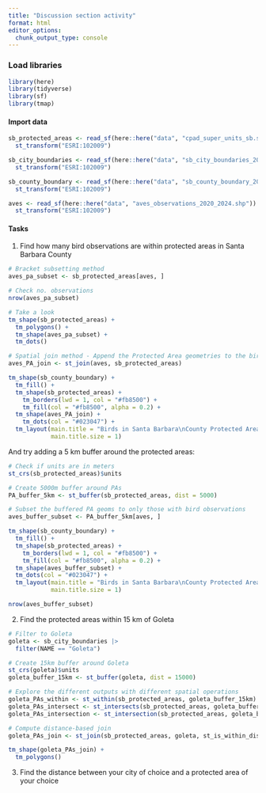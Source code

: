 ```yaml
---
title: "Discussion section activity"
format: html
editor_options: 
  chunk_output_type: console
---
```


### Load libraries
```r
library(here)
library(tidyverse)
library(sf)
library(tmap)
```

#### Import data
```r
sb_protected_areas <- read_sf(here::here("data", "cpad_super_units_sb.shp")) %>% 
  st_transform("ESRI:102009")

sb_city_boundaries <- read_sf(here::here("data", "sb_city_boundaries_2003.shp")) %>%
  st_transform("ESRI:102009")

sb_county_boundary <- read_sf(here::here("data", "sb_county_boundary_2020.shp")) %>%
  st_transform("ESRI:102009")

aves <- read_sf(here::here("data", "aves_observations_2020_2024.shp")) %>%
  st_transform("ESRI:102009")
```

#### Tasks

1. Find how many bird observations are within protected areas in Santa Barbara County

```r
# Bracket subsetting method
aves_pa_subset <- sb_protected_areas[aves, ]

# Check no. observations
nrow(aves_pa_subset)

# Take a look
tm_shape(sb_protected_areas) +
  tm_polygons() +
  tm_shape(aves_pa_subset) +
  tm_dots()
```


```r
# Spatial join method - Append the Protected Area geometries to the bird observation geometries
aves_PA_join <- st_join(aves, sb_protected_areas)

tm_shape(sb_county_boundary) +
  tm_fill() +
  tm_shape(sb_protected_areas) +
    tm_borders(lwd = 1, col = "#fb8500") +
    tm_fill(col = "#fb8500", alpha = 0.2) +
  tm_shape(aves_PA_join) +
    tm_dots(col = "#023047") +
  tm_layout(main.title = "Birds in Santa Barbara\nCounty Protected Areas",
            main.title.size = 1)
```

And try adding a 5 km buffer around the protected areas:
```r
# Check if units are in meters
st_crs(sb_protected_areas)$units

# Create 5000m buffer around PAs
PA_buffer_5km <- st_buffer(sb_protected_areas, dist = 5000)

# Subset the buffered PA geoms to only those with bird observations
aves_buffer_subset <- PA_buffer_5km[aves, ]

tm_shape(sb_county_boundary) +
  tm_fill() +
  tm_shape(sb_protected_areas) +
    tm_borders(lwd = 1, col = "#fb8500") +
    tm_fill(col = "#fb8500", alpha = 0.2) +
  tm_shape(aves_buffer_subset) +
  tm_dots(col = "#023047") +
  tm_layout(main.title = "Birds in Santa Barbara\nCounty Protected Areas",
            main.title.size = 1)

nrow(aves_buffer_subset)
```

2. Find the protected areas within 15 km of Goleta
```r
# Filter to Goleta
goleta <- sb_city_boundaries |>
  filter(NAME == "Goleta")

# Create 15km buffer around Goleta
st_crs(goleta)$units
goleta_buffer_15km <- st_buffer(goleta, dist = 15000)

# Explore the different outputs with different spatial operations
goleta_PAs_within <- st_within(sb_protected_areas, goleta_buffer_15km)
goleta_PAs_intersect <- st_intersects(sb_protected_areas, goleta_buffer_15km)
goleta_PAs_intersection <- st_intersection(sb_protected_areas, goleta_buffer_15km)

# Compute distance-based join
goleta_PAs_join <- st_join(sb_protected_areas, goleta, st_is_within_distance, dist = 15000)

tm_shape(goleta_PAs_join) +
  tm_polygons()

```



3. Find the distance between your city of choice and a protected area of your choice




